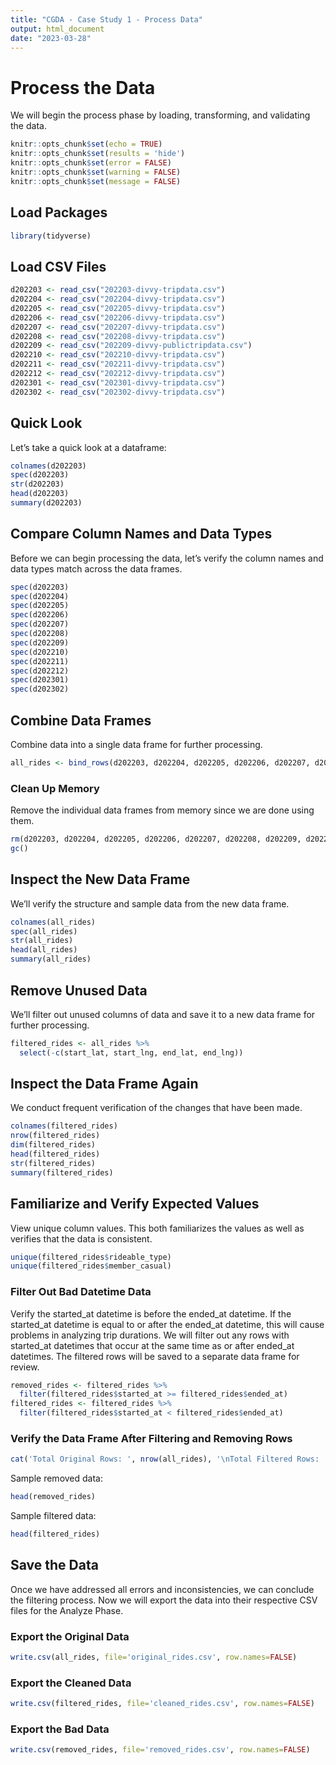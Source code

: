 ```yaml
---
title: "CGDA - Case Study 1 - Process Data"
output: html_document
date: "2023-03-28"
---
```

# Process the Data
We will begin the process phase by loading, transforming, and validating the data.
```r
knitr::opts_chunk$set(echo = TRUE)
knitr::opts_chunk$set(results = 'hide')
knitr::opts_chunk$set(error = FALSE)
knitr::opts_chunk$set(warning = FALSE)
knitr::opts_chunk$set(message = FALSE)
```

## Load Packages
```r
library(tidyverse)
```

## Load CSV Files
```r
d202203 <- read_csv("202203-divvy-tripdata.csv")
d202204 <- read_csv("202204-divvy-tripdata.csv")
d202205 <- read_csv("202205-divvy-tripdata.csv")
d202206 <- read_csv("202206-divvy-tripdata.csv")
d202207 <- read_csv("202207-divvy-tripdata.csv")
d202208 <- read_csv("202208-divvy-tripdata.csv")
d202209 <- read_csv("202209-divvy-publictripdata.csv")
d202210 <- read_csv("202210-divvy-tripdata.csv")
d202211 <- read_csv("202211-divvy-tripdata.csv")
d202212 <- read_csv("202212-divvy-tripdata.csv")
d202301 <- read_csv("202301-divvy-tripdata.csv")
d202302 <- read_csv("202302-divvy-tripdata.csv")
```

## Quick Look
Let's take a quick look at a dataframe:
```r
colnames(d202203)
spec(d202203)
str(d202203)
head(d202203)
summary(d202203)
```

## Compare Column Names and Data Types
Before we can begin processing the data, let's verify the column names and data types match across the data frames.

```r
spec(d202203)
spec(d202204)
spec(d202205)
spec(d202206)
spec(d202207)
spec(d202208)
spec(d202209)
spec(d202210)
spec(d202211)
spec(d202212)
spec(d202301)
spec(d202302)
```

## Combine Data Frames
Combine data into a single data frame for further processing.
```r
all_rides <- bind_rows(d202203, d202204, d202205, d202206, d202207, d202208, d202209, d202210, d202211, d202212, d202301, d202302)
```

### Clean Up Memory
Remove the individual data frames from memory since we are done using them.
```r
rm(d202203, d202204, d202205, d202206, d202207, d202208, d202209, d202210, d202211, d202212, d202301, d202302)
gc()
```

## Inspect the New Data Frame
We'll verify the structure and sample data from the new data frame.
```r
colnames(all_rides)
spec(all_rides)
str(all_rides)
head(all_rides)
summary(all_rides)
```

## Remove Unused Data
We'll filter out unused columns of data and save it to a new data frame for further processing.
```r
filtered_rides <- all_rides %>%
  select(-c(start_lat, start_lng, end_lat, end_lng))
```

## Inspect the Data Frame Again
We conduct frequent verification of the changes that have been made.
```r
colnames(filtered_rides)
nrow(filtered_rides)
dim(filtered_rides)
head(filtered_rides)
str(filtered_rides)
summary(filtered_rides)
```

## Familiarize and Verify Expected Values
View unique column values. This both familiarizes the values as well as verifies that the data is consistent.
```r
unique(filtered_rides$rideable_type)
unique(filtered_rides$member_casual)
```
### Filter Out Bad Datetime Data
Verify the started_at datetime is before the ended_at datetime. If the started_at datetime is equal to or after the ended_at datetime, this will cause problems in analyzing trip durations. We will filter out any rows with started_at datetimes that occur at the same time as or after ended_at datetimes. The filtered rows will be saved to a separate data frame for review.
```r
removed_rides <- filtered_rides %>%
  filter(filtered_rides$started_at >= filtered_rides$ended_at)
filtered_rides <- filtered_rides %>%
  filter(filtered_rides$started_at < filtered_rides$ended_at)
```

### Verify the Data Frame After Filtering and Removing Rows
```r
cat('Total Original Rows: ', nrow(all_rides), '\nTotal Filtered Rows: ', nrow(filtered_rides), '\nTotal Removed Rows:  ', nrow(removed_rides), '\nTotal Filtered & Removed Rows: ', nrow(filtered_rides)+nrow(removed_rides))
```
Sample removed data:
```r
head(removed_rides)
```
Sample filtered data:
```r
head(filtered_rides)
```
## Save the Data
Once we have addressed all errors and inconsistencies, we can conclude the filtering process. Now we will export the data into their respective CSV files for the Analyze Phase.

### Export the Original Data
```r
write.csv(all_rides, file='original_rides.csv', row.names=FALSE)
```

### Export the Cleaned Data
```r
write.csv(filtered_rides, file='cleaned_rides.csv', row.names=FALSE)
```

### Export the Bad Data
```r
write.csv(removed_rides, file='removed_rides.csv', row.names=FALSE)
```